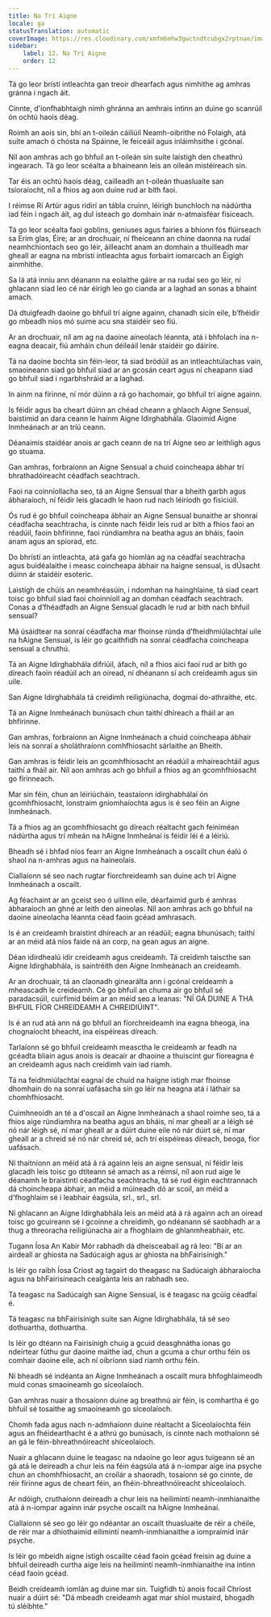 ```yaml
---
title: Na Trí Aigne
locale: ga
statusTranslation: automatic
coverImage: https://res.cloudinary.com/xmfm6mhw3gwctndtcubgx2rptnae/image/upload/v1741354419/small_cover_la_gran_rebelion_28716e29d2.webp
sidebar:
    label: 12. Na Trí Aigne
    order: 12
---
```

Tá go leor brístí intleachta gan treoir dhearfach agus nimhithe ag amhras gránna i ngach áit.

Cinnte, d'ionfhabhtaigh nimh ghránna an amhrais intinn an duine go scanrúil ón ochtú haois déag.

Roimh an aois sin, bhí an t-oileán cáiliúil Neamh-oibrithe nó Folaigh, atá suite amach ó chósta na Spáinne, le feiceáil agus inláimhsithe i gcónaí.

Níl aon amhras ach go bhfuil an t-oileán sin suite laistigh den cheathrú ingearach. Tá go leor scéalta a bhaineann leis an oileán mistéireach sin.

Tar éis an ochtú haois déag, cailleadh an t-oileán thuasluaite san tsíoraíocht, níl a fhios ag aon duine rud ar bith faoi.

I réimse Rí Artúr agus ridirí an tábla cruinn, léirigh bunchloch na nádúrtha iad féin i ngach áit, ag dul isteach go domhain inár n-atmaisféar fisiceach.

Tá go leor scéalta faoi goblins, geniuses agus fairies a bhíonn fós flúirseach sa Erim glas, Éire; ar an drochuair, ní fheiceann an chine daonna na rudaí neamhchiontach seo go léir, áilleacht anam an domhain a thuilleadh mar gheall ar eagna na mbrístí intleachta agus forbairt iomarcach an Éigigh ainmhithe.

Sa lá atá inniu ann déanann na eolaithe gáire ar na rudaí seo go léir, ní ghlacann siad leo cé nár éirigh leo go cianda ar a laghad an sonas a bhaint amach.

Dá dtuigfeadh daoine go bhfuil trí aigne againn, chanadh sicín eile, b’fhéidir go mbeadh níos mó suime acu sna staidéir seo fiú.

Ar an drochuair, níl am ag na daoine aineolach léannta, atá i bhfolach ina n-eagna deacair, fiú amháin chun déileáil lenár staidéir go dáiríre.

Tá na daoine bochta sin féin-leor, tá siad bródúil as an intleachtúlachas vain, smaoineann siad go bhfuil siad ar an gcosán ceart agus ní cheapann siad go bhfuil siad i ngarbhshráid ar a laghad.

In ainm na fírinne, ní mór dúinn a rá go hachomair, go bhfuil trí aigne againn.

Is féidir agus ba cheart dúinn an chéad cheann a ghlaoch Aigne Sensual, baistimid an dara ceann le hainm Aigne Idirghabhála. Glaoimid Aigne Inmheánach ar an tríú ceann.

Déanaimis staidéar anois ar gach ceann de na trí Aigne seo ar leithligh agus go stuama.

Gan amhras, forbraíonn an Aigne Sensual a chuid coincheapa ábhar trí bhrathadóireacht céadfach seachtrach.

Faoi na coinníollacha seo, tá an Aigne Sensual thar a bheith garbh agus ábharaíoch, ní féidir leis glacadh le haon rud nach léiríodh go fisiciúil.

Ós rud é go bhfuil coincheapa ábhair an Aigne Sensual bunaithe ar shonraí céadfacha seachtracha, is cinnte nach féidir leis rud ar bith a fhios faoi an réadúil, faoin bhfírinne, faoi rúndiamhra na beatha agus an bháis, faoin anam agus an spiorad, etc.

Do bhrístí an intleachta, atá gafa go hiomlán ag na céadfaí seachtracha agus buidéalaithe i measc coincheapa ábhair na haigne sensual, is dÚsacht dúinn ár staidéir esoteric.

Laistigh de chúis an neamhréasúin, i ndomhan na hainghlaine, tá siad ceart toisc go bhfuil siad faoi choinníoll ag an domhan céadfach seachtrach. Conas a d’fhéadfadh an Aigne Sensual glacadh le rud ar bith nach bhfuil sensual?

Má úsáidtear na sonraí céadfacha mar fhoinse rúnda d’fheidhmiúlachtaí uile na hAigne Sensual, is léir go gcaithfidh na sonraí céadfacha coincheapa sensual a chruthú.

Tá an Aigne Idirghabhála difriúil, áfach, níl a fhios aici faoi rud ar bith go díreach faoin réadúil ach an oiread, ní dhéanann sí ach creideamh agus sin uile.

San Aigne Idirghabhála tá creidimh reiligiúnacha, dogmaí do-athraithe, etc.

Tá an Aigne Inmheánach bunúsach chun taithí dhíreach a fháil ar an bhfírinne.

Gan amhras, forbraíonn an Aigne Inmheánach a chuid coincheapa ábhair leis na sonraí a sholáthraíonn comhfhiosacht sárlaithe an Bheith.

Gan amhras is féidir leis an gcomhfhiosacht an réadúil a mhaireachtáil agus taithí a fháil air. Níl aon amhras ach go bhfuil a fhios ag an gcomhfhiosacht go fírinneach.

Mar sin féin, chun an léiriúcháin, teastaíonn idirghabhálaí ón gcomhfhiosacht, ionstraim gníomhaíochta agus is é seo féin an Aigne Inmheánach.

Tá a fhios ag an gcomhfhiosacht go díreach réaltacht gach feiniméan nádúrtha agus trí mheán na hAigne Inmheánaí is féidir léi é a léiriú.

Bheadh sé i bhfad níos fearr an Aigne Inmheánach a oscailt chun éalú ó shaol na n-amhras agus na haineolais.

Ciallaíonn sé seo nach rugtar fíorchreideamh san duine ach trí Aigne Inmheánach a oscailt.

Ag féachaint ar an gceist seo ó uillinn eile, déarfaimid gurb é amhras ábharaíoch an ghné ar leith den aineolas. Níl aon amhras ach go bhfuil na daoine aineolacha léannta céad faoin gcéad amhrasach.

Is é an creideamh braistint dhíreach ar an réadúil; eagna bhunúsach; taithí ar an méid atá níos faide ná an corp, na gean agus an aigne.

Déan idirdhealú idir creideamh agus creideamh. Tá creidimh taiscthe san Aigne Idirghabhála, is saintréith den Aigne Inmheánach an creideamh.

Ar an drochuair, tá an claonadh ginearálta ann i gcónaí creideamh a mheascadh le creideamh. Cé go bhfuil an chuma air go bhfuil sé paradacsúil, cuirfimid béim ar an méid seo a leanas: "NÍ GÁ DUINE A THA BHFUIL FÍOR CHREIDEAMH A CHREIDIÚINT".

Is é an rud atá ann ná go bhfuil an fíorchreideamh ina eagna bheoga, ina chognaíocht bheacht, ina eispéireas díreach.

Tarlaíonn sé go bhfuil creideamh measctha le creideamh ar feadh na gcéadta bliain agus anois is deacair ar dhaoine a thuiscint gur fíoreagna é an creideamh agus nach creidimh vain iad riamh.

Tá na feidhmiúlachtaí eagnaí de chuid na haigne istigh mar fhoinse dhomhain do na sonraí uafásacha sin go léir na heagna atá i láthair sa chomhfhiosacht.

Cuimhneoidh an té a d'oscail an Aigne Inmheánach a shaol roimhe seo, tá a fhios aige rúndiamhra na beatha agus an bháis, ní mar gheall ar a léigh sé nó nár léigh sé, ní mar gheall ar a dúirt duine eile nó nár dúirt sé, ní mar gheall ar a chreid sé nó nár chreid sé, ach trí eispéireas díreach, beoga, fíor uafásach.

Ní thaitníonn an méid atá á rá againn leis an aigne sensual, ní féidir leis glacadh leis toisc go dtiteann sé amach as a réimsí, níl aon rud aige le déanamh le braistintí céadfacha seachtracha, tá sé rud éigin eachtrannach dá choincheapa ábhair, an méid a múineadh dó ar scoil, an méid a d'fhoghlaim sé i leabhair éagsúla, srl., srl., srl.

Ní ghlacann an Aigne Idirghabhála leis an méid atá á rá againn ach an oiread toisc go gcuireann sé i gcoinne a chreidimh, go ndéanann sé saobhadh ar a thug a threoracha reiligiúnacha air a fhoghlaim de ghlanmheabhair, etc.

Tugann Íosa An Kabir Mór rabhadh dá dheisceabail ag rá leo: "Bí ar an airdeall ar ghiosta na Sadúcaigh agus ar ghiosta na bhFairisínigh."

Is léir go raibh Íosa Críost ag tagairt do theagasc na Sadúcaigh ábharaíocha agus na bhFairisíneach cealgánta leis an rabhadh seo.

Tá teagasc na Sadúcaigh san Aigne Sensual, is é teagasc na gcúig céadfaí é.

Tá teagasc na bhFairisínigh suite san Aigne Idirghabhála, tá sé seo dothuartha, dothuartha.

Is léir go dtéann na Fairisínigh chuig a gcuid deasghnátha ionas go ndeirtear fúthu gur daoine maithe iad, chun a gcuma a chur orthu féin os comhair daoine eile, ach ní oibríonn siad riamh orthu féin.

Ní bheadh sé indéanta an Aigne Inmheánach a oscailt mura bhfoghlaimeodh muid conas smaoineamh go síceolaíoch.

Gan amhras nuair a thosaíonn duine ag breathnú air féin, is comhartha é go bhfuil sé tosaithe ag smaoineamh go síceolaíoch.

Chomh fada agus nach n-admhaíonn duine réaltacht a Síceolaíochta féin agus an fhéidearthacht é a athrú go bunúsach, is cinnte nach mothaíonn sé an gá le féin-bhreathnóireacht shíceolaíoch.

Nuair a ghlacann duine le teagasc na ndaoine go leor agus tuigeann sé an gá atá le deireadh a chur leis na féin éagsúla atá á n-iompar aige ina psyche chun an chomhfhiosacht, an croílár a shaoradh, tosaíonn sé go cinnte, de réir fírinne agus de cheart féin, an fhéin-bhreathnóireacht shíceolaíoch.

Ar ndóigh, cruthaíonn deireadh a chur leis na heilimintí neamh-inmhianaithe atá á n-iompar againn inár psyche oscailt na hAigne Inmheánaí.

Ciallaíonn sé seo go léir go ndéantar an oscailt thuasluaite de réir a chéile, de réir mar a dhíothaimid eilimintí neamh-inmhianaithe a iompraímid inár psyche.

Is léir go mbeidh aigne istigh oscailte céad faoin gcéad freisin ag duine a bhfuil deireadh curtha aige leis na heilimintí neamh-inmhianaithe ina intinn céad faoin gcéad.

Beidh creideamh iomlán ag duine mar sin. Tuigfidh tú anois focail Chríost nuair a dúirt sé: "Dá mbeadh creideamh agat mar shíol mustaird, bhogadh tú sléibhte."

